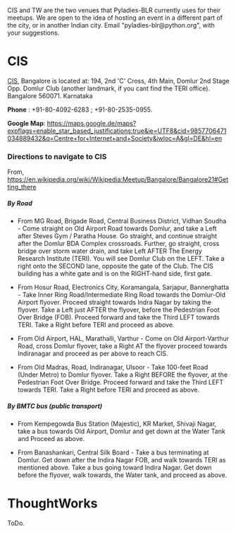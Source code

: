 CIS and TW are the two venues that Pyladies-BLR currently uses for their meetups. 
We are open to the idea of hosting an event in a different part of the city, or in another Indian city. Email "pyladies-blr@python.org", with your suggestions.

= CIS =

[http://cis-india.org/about CIS], Bangalore is located at: 
194, 2nd 'C' Cross, 
4th Main, Domlur 2nd Stage
Opp. Domlur Club (another landmark, if you cant find the TERI office).
Bangalore 560071. Karnataka

'''Phone''' : +91-80-4092-6283 ; +91-80-2535-0955.

'''Google Map''': [https://maps.google.de/maps?expflags=enable_star_based_justifications:true&ie=UTF8&cid=9857706471034889432&q=Centre+for+Internet+and+Society&iwloc=A&gl=DE&hl=en https://maps.google.de/maps?expflags=enable_star_based_justifications:true&ie=UTF8&cid=9857706471034889432&q=Centre+for+Internet+and+Society&iwloc=A&gl=DE&hl=en]


=== Directions to navigate to CIS ===
From, https://en.wikipedia.org/wiki/Wikipedia:Meetup/Bangalore/Bangalore21#Getting_there

===== By Road =====

* From MG Road, Brigade Road, Central Business District, Vidhan Soudha - Come straight on Old Airport Road towards Domlur, and take a Left after Steves Gym / Paratha House. Go straight, and continue straight after the Domlur BDA Complex crossroads. Further, go straight, cross bridge over storm water drain, and take Left AFTER The Energy Research Institute (TERI). You will see Domlur Club on the LEFT. Take a right onto the SECOND lane, opposite the gate of the Club. The CIS building has a white gate and is on the RIGHT-hand side, first gate.

* From Hosur Road, Electronics City, Koramangala, Sarjapur, Bannerghatta - Take Inner Ring Road/Intermediate Ring Road towards the Domlur-Old Airport flyover. Proceed straight towards Indra Nagar by taking the flyover. Take a Left just AFTER the flyover, before the Pedestrian Foot Over Bridge (FOB). Proceed forward and take the Third LEFT towards TERI. Take a Right before TERI and proceed as above.

* From Old Airport, HAL, Marathalli, Varthur - Come on Old Airport-Varthur Road, cross Domlur flyover, take a Right AT the flyover proceed towards Indiranagar and proceed as per above to reach CIS.

*   From Old Madras, Road, Indiranagar, Ulsoor - Take 100-feet Road (Under Metro) to Domlur flyover. Take a Right BEFORE the flyover, at the Pedestrian Foot Over Bridge. Proceed forward and take the Third LEFT towards TERI. Take a Right before TERI and proceed as above.


===== By BMTC bus (public transport) =====
 
* From Kempegowda Bus Station (Majestic), KR Market, Shivaji Nagar, take a bus towards Old Airport, Domlur and get down at the Water Tank and Proceed as above.

* From Banashankari, Central Silk Board - Take a bus terminating at Domlur. Get down after the Indira Nagar FOB, and walk towards TERI as mentioned above. Take a bus going toward Indira Nagar. Get down before the flyover, walk towards, the Water tank, and proceed as above.



= ThoughtWorks =

ToDo.
